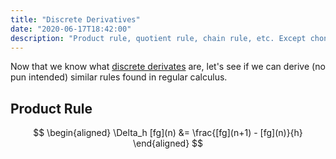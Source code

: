 ```yaml
---
title: "Discrete Derivatives"
date: "2020-06-17T18:42:00"
description: "Product rule, quotient rule, chain rule, etc. Except chonkily."
---
```


Now that we know what [discrete derivates](/blog/discrete-derivate) are, let's see if we can derive (no pun intended) similar rules found in regular calculus.

## Product Rule

$$
\begin{aligned}
\Delta_h [fg](n)
	&= \frac{[fg](n+1) - [fg](n)}{h}
\end{aligned}
$$
